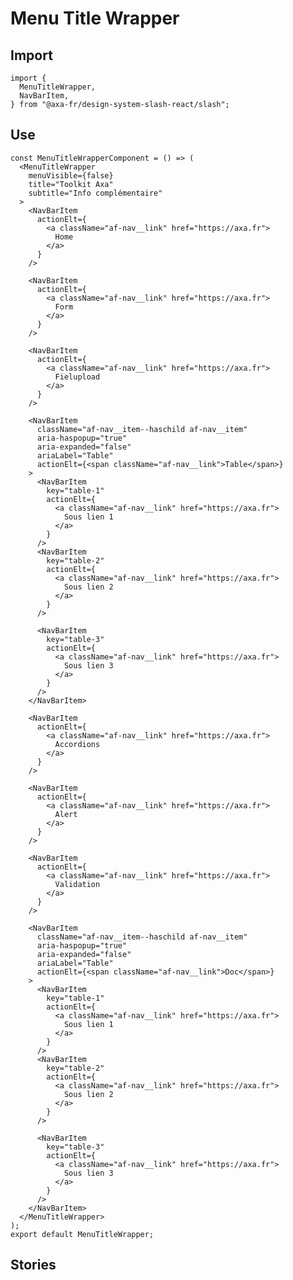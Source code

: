 
<Meta of={MenuTitleWrapperStories} />

# Menu Title Wrapper

## Import

```tsx
import {
  MenuTitleWrapper,
  NavBarItem,
} from "@axa-fr/design-system-slash-react/slash";
```

## Use

```tsx
const MenuTitleWrapperComponent = () => (
  <MenuTitleWrapper
    menuVisible={false}
    title="Toolkit Axa"
    subtitle="Info complémentaire"
  >
    <NavBarItem
      actionElt={
        <a className="af-nav__link" href="https://axa.fr">
          Home
        </a>
      }
    />

    <NavBarItem
      actionElt={
        <a className="af-nav__link" href="https://axa.fr">
          Form
        </a>
      }
    />

    <NavBarItem
      actionElt={
        <a className="af-nav__link" href="https://axa.fr">
          Fielupload
        </a>
      }
    />

    <NavBarItem
      className="af-nav__item--haschild af-nav__item"
      aria-haspopup="true"
      aria-expanded="false"
      ariaLabel="Table"
      actionElt={<span className="af-nav__link">Table</span>}
    >
      <NavBarItem
        key="table-1"
        actionElt={
          <a className="af-nav__link" href="https://axa.fr">
            Sous lien 1
          </a>
        }
      />
      <NavBarItem
        key="table-2"
        actionElt={
          <a className="af-nav__link" href="https://axa.fr">
            Sous lien 2
          </a>
        }
      />

      <NavBarItem
        key="table-3"
        actionElt={
          <a className="af-nav__link" href="https://axa.fr">
            Sous lien 3
          </a>
        }
      />
    </NavBarItem>

    <NavBarItem
      actionElt={
        <a className="af-nav__link" href="https://axa.fr">
          Accordions
        </a>
      }
    />

    <NavBarItem
      actionElt={
        <a className="af-nav__link" href="https://axa.fr">
          Alert
        </a>
      }
    />

    <NavBarItem
      actionElt={
        <a className="af-nav__link" href="https://axa.fr">
          Validation
        </a>
      }
    />

    <NavBarItem
      className="af-nav__item--haschild af-nav__item"
      aria-haspopup="true"
      aria-expanded="false"
      ariaLabel="Table"
      actionElt={<span className="af-nav__link">Doc</span>}
    >
      <NavBarItem
        key="table-1"
        actionElt={
          <a className="af-nav__link" href="https://axa.fr">
            Sous lien 1
          </a>
        }
      />
      <NavBarItem
        key="table-2"
        actionElt={
          <a className="af-nav__link" href="https://axa.fr">
            Sous lien 2
          </a>
        }
      />

      <NavBarItem
        key="table-3"
        actionElt={
          <a className="af-nav__link" href="https://axa.fr">
            Sous lien 3
          </a>
        }
      />
    </NavBarItem>
  </MenuTitleWrapper>
);
export default MenuTitleWrapper;
```

## Stories

<Canvas of={MenuTitleWrapperStories.Default} />
<Controls of={MenuTitleWrapperStories.Default} />
